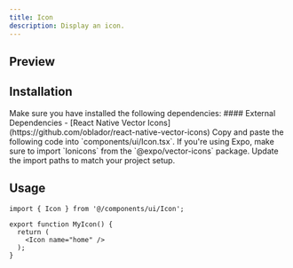 ```yaml
---
title: Icon
description: Display an icon.
---
```



## Preview
<ComponentPreview name="Icon" />

## Installation

<Steps>

<Step>
Make sure you have installed the following dependencies:
#### External Dependencies
  - [React Native Vector Icons](https://github.com/oblador/react-native-vector-icons)
</Step>

<Step>
Copy and paste the following code into `components/ui/Icon.tsx`.
<Callout>If you're using Expo, make sure to import `Ionicons` from the `@expo/vector-icons` package.</Callout>
<DynamicCodeBlock lang="tsx" code={readComponentFile('Icon')} />
</Step>

<Step>
Update the import paths to match your project setup.
</Step>

</Steps>

## Usage

```tsx title="MyIcon.tsx"
import { Icon } from '@/components/ui/Icon';

export function MyIcon() {
  return (
    <Icon name="home" />
  );
}
```
